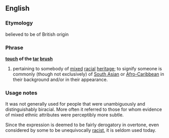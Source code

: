 ==English==

===Etymology===
believed to be of British origin

===Phrase===
'''[[touch]] of the [[tar]] [[brush]]'''

# {{context|idiomatic|dated|lang=en}} pertaining to somebody of [[mixed]] [[racial]] [[heritage]]; to signify someone is commonly (though not exclusively) of [[South Asian]] or [[Afro-Caribbean]] in their background and/or in their appearance. 

===Usage notes===
It was not generally used for people that were unambiguously and distinguishably biracial. More often it referred to those for whom evidence of mixed ethnic attributes were perceptibly more subtle.

Since the expression is deemed to be fairly derogatory in overtone, even considered by some to be unequivocally [[racist]], it is seldom used today.